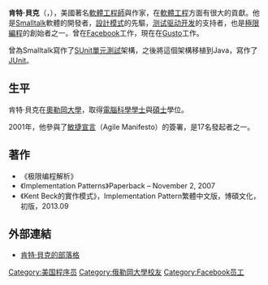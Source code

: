 {{BLP unsourced|time=2011-11-24T16:56:33+00:00}}
{{Infobox scientist
|name              = 肯特·貝克<br>Kent Beck
|image             = Kent Beck no Workshop Mapping XP.jpg
|caption           =
|birth_date        = {{Birth year and age|1961}} 
|birth_place       = 
|residence         =
|citizenship       = {{USA}}
|field             = [[軟體工程|軟體工程]]
|work_institution  = [[Gusto|Gusto]]
|alma_mater        = [[奧勒岡大學|奧勒岡大學]]
|doctoral_advisor  = 
|doctoral_students = 
|known_for         = [[極限編程|極限編程]]、[[设计模式_(计算机)|設計模式]]、[[JUnit|JUnit]] 
}}
'''肯特·貝克'''（{{lang-en|Kent Beck}}，{{bd|1961年||||catIdx=Beck, Kent}}），美國著名[[軟體工程師|軟體工程師]]與作家，在[[軟體工程|軟體工程]]方面有很大的貢獻。他是[[Smalltalk|Smalltalk]]軟體的開發者，[[设计模式_(计算机)|設計模式]]的先驅，[[测试驱动开发|测试驱动开发]]的支持者，也是[[極限編程|極限編程]]的創始者之一。曾在[[Facebook|Facebook]]工作，現在在[[Gusto|Gusto]]工作。

曾為Smalltalk寫作了[[SUnit|SUnit]][[單元測試|單元測試]]架構，之後將這個架構移植到Java，寫作了[[JUnit|JUnit]]。

==生平==
肯特·貝克在[[奧勒岡大學|奧勒岡大學]]，取得[[電腦科學|電腦科學]][[學士|學士]]與[[碩士|碩士]]學位。

2001年，他參與了[[敏捷宣言|敏捷宣言]]（Agile Manifesto）的簽署，是17名發起者之一。

==著作==
*《极限编程解析》
*《Implementation Patterns》Paperback – November 2, 2007
*《Kent Beck的實作模式》，Implementation Pattern繁體中文版，博碩文化，初版，2013.09

==外部連結==
*[https://web.archive.org/web/20111113151300/http://www.threeriversinstitute.org/blog/ 肯特·貝克的部落格]

{{軟體工程}}
{{Authority control}}
{{DEFAULTSORT:Beck, Kent}}
[[Category:美国程序员|Category:美国程序员]]
[[Category:俄勒岡大學校友|Category:俄勒岡大學校友]]
[[Category:Facebook员工|Category:Facebook员工]]